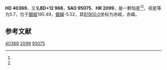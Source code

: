 {{Starbox begin
| name = HD 40369
}}
{{Starbox observe
| epoch = [[J2000.0|J2000.0]]
| constell = {{星座名待查}}<ref name=SIMBAD>{{cite web
 | url=http://simbad.u-strasbg.fr/simbad/sim-id?Ident=HR+2099
 | title =Pulsating variable Star
 | publisher=Centre de Données astronomiques de Strasbourg
 | work=SIMBAD
 | accessdate=2012-07-13}}</ref><ref name=DATA>{{cite web
 | url=http://vizier.u-strasbg.fr/viz-bin/VizieR-5?-out.add=.&-source=5050&-corr=PK=HR&-out.max=9999&HR=2099
 | title=VizieR Detailed Page
 | accessdate=2012-07-13
 | archive-date=2016-03-05
 | archive-url=https://web.archive.org/web/20160305223656/http://vizier.u-strasbg.fr/viz-bin/VizieR-5?-out.add=.&-source=5050&-corr=PK=HR&-out.max=9999&HR=2099
 | dead-url=no
 }}</ref>
| 星官 = 
| ra = {{RA|5|58|53.2}}<ref name=SIMBAD /><ref name=DATA />
| dec = {{DEC|+12|48|31}}<ref name=SIMBAD /><ref name=DATA />
| appmag_v = 5.7<ref name=SIMBAD /><ref name=DATA />
}}
{{Starbox character
| class = K2III+A5V<ref name=SIMBAD /><ref name=DATA />
| b-v = 0.89<ref name=SIMBAD /><ref name=DATA />
| u-b = 0.63?<ref name=SIMBAD /><ref name=DATA />
| r-i = <ref name=SIMBAD /><ref name=DATA />
| variable = 
}}
{{Starbox astrometry
| radial_v = 0.63
| prop_mo_ra = 12
| parallax = 0.006
| p_error =
}}
{{Starbox catalog
| names =BD+12 968，[[SAO星表|SAO]] 95075，[[HD星表|HD]] 40369，[[HR星表|HR]] 2099}}
{{Starbox reference |Simbad=HR+2099}}
{{Starbox end}}

'''HD 40369'''，又名'''BD+12 968'''，'''SAO 95075'''、'''HR 2099'''，是一颗恒星<ref name=SIMBAD /><ref name=DATA />，视星等为5.7，位于[[銀道座標系|銀經]]195.49，[[銀道座標系|銀緯]]-5.52，其[[B1900.0|B1900.0]]坐标为赤經{{RA|5|53|15.6}}，赤緯{{DEC|+12|-5.52|55}}。

== 参考文献 ==
{{reflist}}

{{star-stub}}

[[Category:HD和HDE天體|40369]]
[[Category:HR天體|2099]]
[[Category:SAO天體|95075]]